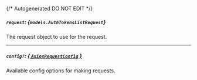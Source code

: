 {/* Autogenerated DO NOT EDIT  */}

##### `request`: *{`models.AuthTokensListRequest`}*
The request object to use for the request.
<Collapsible openLabel={Labels.showProperties} closeLabel={Labels.hideProperties}>
    <AuthTokensListRequest/>
</Collapsible>

---
##### `config?`: [*{ `AxiosRequestConfig` }*](https://axios-http.com/docs/req_config)
Available config options for making requests.



